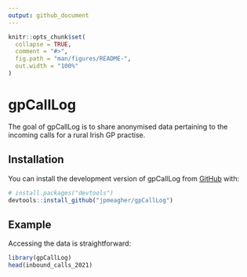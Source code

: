 ```yaml
---
output: github_document
---
```


<!-- README.md is generated from README.Rmd. Please edit that file -->

```r
knitr::opts_chunk$set(
  collapse = TRUE,
  comment = "#>",
  fig.path = "man/figures/README-",
  out.width = "100%"
)
```

# gpCallLog

<!-- badges: start -->
<!-- badges: end -->

The goal of gpCallLog is to share anonymised data pertaining to the incoming calls for a rural Irish GP practise.

## Installation

You can install the development version of gpCallLog from [GitHub](https://github.com/) with:

``` r
# install.packages("devtools")
devtools::install_github("jpmeagher/gpCallLog")
```

## Example

Accessing the data is straightforward:

```r
library(gpCallLog)
head(inbound_calls_2021)
```
